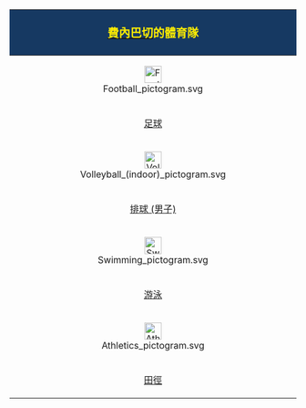 {| class="infobox" style="font-size: 88%; width: 22em; text-align: center"
! colspan=3 style="font-size: 125%; background-color: #163962; color: #FFED00; text-align:center;"| [[費內巴切體育俱樂部|<span style="color: #FFED00">費內巴切</span>]]的體育隊
|-
! width="33%" style="text-align:center;" |[[Image:Football pictogram.svg|30px]]
! style="text-align:center;" |[[Image:Basketball pictogram.svg|30px]]
! width="33%" style="text-align:center;" |[[Image:Basketball pictogram.svg|30px]]
|-
! style="text-align:center;" |[[費倫巴治體育會|足球]]
! style="text-align:center;" |[[費內巴切男子籃球隊|籃球 (男子)]]
! style="text-align:center;" |[[費內巴切女子籃球隊|籃球 (女子)]]
|-
! style="text-align:center;" |[[Image:Volleyball (indoor) pictogram.svg|30px]]
! style="text-align:center;" |[[Image:Volleyball (indoor) pictogram.svg|30px]]
! style="text-align:center;" |[[Image:Table tennis pictogram.svg|30px]]
|-
! style="text-align:center;" |[[費內巴切男子排球隊|排球 (男子)]]
! style="text-align:center;" |[[費內巴切女子排球隊|排球 (女子)]]
! style="text-align:center;" |[[費內巴切桌球隊|桌球]]
|-
! style="text-align:center;" |[[Image:Swimming pictogram.svg|30px]]
! style="text-align:center;" |[[Image:Rowing pictogram.svg|30px]]
! style="text-align:center;" |[[Image:Sailing pictogram.svg|30px]]
|-
! style="text-align:center;" |[[費內巴切游泳隊|游泳]]
! style="text-align:center;" |[[費內巴切划船隊|'''划船''']]
! style="text-align:center;" |[[費內巴切SW|'''帆船''']]
|-
! style="text-align:center;" |[[Image:Athletics pictogram.svg|30px]]
! style="text-align:center;" |[[Image:Boxing pictogram.svg|30px]]
! style="text-align:center;" |
|-
! style="text-align:center;" |[[費內巴切田徑隊|田徑]]
! style="text-align:center;" |[[費內巴切拳擊隊|拳擊]]
! style="text-align:center;" |
|}<noinclude> [[Category:Fenerbahçe templates| ]]